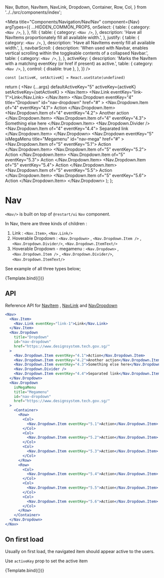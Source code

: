   Nav,
  Button,
  NavItem,
  NavLink,
  Dropdown,
  Container,
  Row,
  Col,
} from '../../src/components/index';

<Meta
  title="Components/Navigation/Nav/Nav"
  component={Nav}
  argTypes={{
    ...HIDDEN_COMMON_PROPS,
    onSelect: {
      table: {
        category: `<Nav />`,
      },
    },
    fill: {
      table: {
        category: `<Nav />`,
      },
      description:
        'Have all NavItems proportionately fill all available width.',
    },
    justify: {
      table: {
        category: `<Nav />`,
      },
      description: 'Have all NavItems evenly fill all available width.',
    },
    navbarScroll: {
      description:
        'When used with Navbar, enables vertical scrolling within the toggleable contents of a collapsed Navbar.',
      table: {
        category: `<Nav />`,
      },
    },
    activeKey: {
      description:
        'Marks the NavItem with a matching eventKey (or href if present) as active.',
      table: {
        category: `<Nav />`,
      },
      control: { disable: true },
    },
  }}
/>

    const [activeK, setActiveK] = React.useState(undefined)
  return (
    <Nav {...args} defaultActiveKey="5" activeKey={activeK} setActiveKey={setActiveK} >
      <Nav.Item>
        <Nav.Link eventKey="link-1">Link</Nav.Link>
      </Nav.Item>
      <Nav.Dropdown
        eventKey="4"
        title="Dropdown"
        id="nav-dropdown"
        href="#"
      >
        <Nav.Dropdown.Item of="4" eventKey="4.1">
         Action
        </Nav.Dropdown.Item>
        <Nav.Dropdown.Item of="4" eventKey="4.2">
          Another action
        </Nav.Dropdown.Item>
        <Nav.Dropdown.Item of="4" eventKey="4.3">
          Something else here
        </Nav.Dropdown.Item>
        <Nav.Dropdown.Divider />
        <Nav.Dropdown.Item of="4" eventKey="4.4">
          Separated link
        </Nav.Dropdown.Item>
      </Nav.Dropdown>
      <Nav.Dropdown
        eventKey="5"
        isMegaMenu
        title="Megamenu"
        id="nav-mega"
        href="#"
      >
        <Container>
          <Row>
            <Col>
              <Nav.Dropdown.Item of="5" eventKey="5.1">
                Action
              </Nav.Dropdown.Item>
            </Col>
            <Col>
              <Nav.Dropdown.Item of="5" eventKey="5.2">
                Action
              </Nav.Dropdown.Item>
            </Col>
            <Col>
              <Nav.Dropdown.Item of="5" eventKey="5.3">
                Action
              </Nav.Dropdown.Item>
            </Col>
          </Row>
          <Row>
            <Col>
              <Nav.Dropdown.Item of="5" eventKey="5.4">
                Action
              </Nav.Dropdown.Item>
            </Col>
            <Col>
              <Nav.Dropdown.Item of="5" eventKey="5.5">
                Action
              </Nav.Dropdown.Item>
            </Col>
            <Col>
              <Nav.Dropdown.Item of="5" eventKey="5.6">
                Action
              </Nav.Dropdown.Item>
            </Col>
          </Row>
        </Container>
      </Nav.Dropdown>
    </Nav>
  );
};

# Nav

`<Nav/>` is built on top of `@restart/ui` `Nav` component.

In Nav, there are three kinds of children :

1. Link : `<Nav.Item>`, `<Nav.Link/>`
2. Hoverable Dropdown : `<Nav.Dropdown>` , `<Nav.Dropdown.Item />` , `<Nav.Dropdown.Divider/>`, `<Nav.Dropdown.ItemText/>`
3. Hoverable Dropdown - megamenu : `<Nav.Dropdown>` , `<Nav.Dropdown.Item />` , `<Nav.Dropdown.Divider/>`, `<Nav.Dropdown.ItemText/>`

See example of all three types below;

<Canvas>
  <Story height="300px" name="Default">
    {Template.bind({})}
  </Story>
</Canvas>

## API

<ArgsTable story="Default" />

Reference API for [NavItem](https://react-bootstrap.github.io/components/navs/#nav-item-props) ,
[NavLink](https://react-bootstrap.github.io/components/navs/#nav-link-props)
and
[NavDropdown](/docs/components-navigation-nav-navdropdown--default-story)

```jsx
<Nav>
  <Nav.Item>
    <Nav.Link eventKey="link-1">Link</Nav.Link>
  </Nav.Item>
  <Nav.Dropdown
    title="Dropdown"
    id="nav-dropdown"
    href="https://www.designsystem.tech.gov.sg/"
  >
    <Nav.Dropdown.Item eventKey="4.1">Action</Nav.Dropdown.Item>
    <Nav.Dropdown.Item eventKey="4.2">Another action</Nav.Dropdown.Item>
    <Nav.Dropdown.Item eventKey="4.3">Something else here</Nav.Dropdown.Item>
    <Nav.Dropdown.Divider />
    <Nav.Dropdown.Item eventKey="4.4">Separated link</Nav.Dropdown.Item>
  </Nav.Dropdown>
  <Nav.Dropdown
    isMegaMenu
    title="Megamenu"
    id="nav-dropdown"
    href="https://www.designsystem.tech.gov.sg/"
  >
    <Container>
      <Row>
        <Col>
          <Nav.Dropdown.Item eventKey="5.1">Action</Nav.Dropdown.Item>
        </Col>
        <Col>
          <Nav.Dropdown.Item eventKey="5.2">Action</Nav.Dropdown.Item>
        </Col>
        <Col>
          <Nav.Dropdown.Item eventKey="5.3">Action</Nav.Dropdown.Item>
        </Col>
      </Row>
      <Row>
        <Col>
          <Nav.Dropdown.Item eventKey="5.4">Action</Nav.Dropdown.Item>
        </Col>
        <Col>
          <Nav.Dropdown.Item eventKey="5.5">Action</Nav.Dropdown.Item>
        </Col>
        <Col>
          <Nav.Dropdown.Item eventKey="5.6">Action</Nav.Dropdown.Item>
        </Col>
      </Row>
    </Container>
  </Nav.Dropdown>
</Nav>
```

## On first load

Usually on first load, the navigated item should appear active to the users.

Use `activeKey` prop to set the active item

<Canvas>
  <Story height="250px" name="Active Key" args={{ activeKey: 'link-1' }}>
    {Template.bind({})}
  </Story>
</Canvas>
